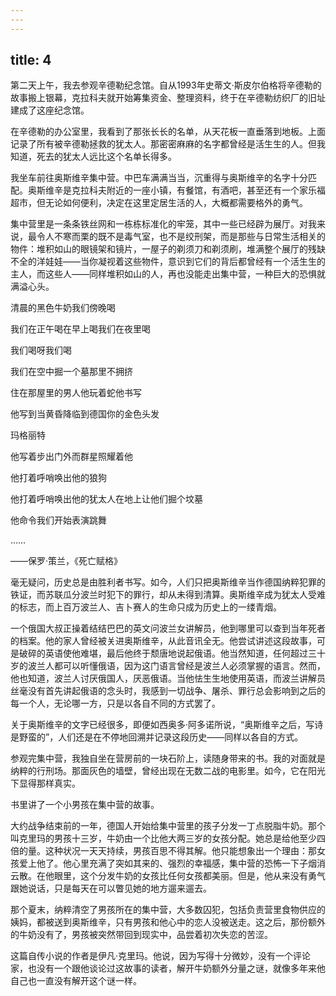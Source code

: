 ```yaml
---
---
---
```

title: 4
---




第二天上午，我去参观辛德勒纪念馆。自从1993年史蒂文·斯皮尔伯格将辛德勒的故事搬上银幕，克拉科夫就开始筹集资金、整理资料，终于在辛德勒纺织厂的旧址建成了这座纪念馆。

在辛德勒的办公室里，我看到了那张长长的名单，从天花板一直垂落到地板。上面记录了所有被辛德勒拯救的犹太人。那密密麻麻的名字都曾经是活生生的人。但我知道，死去的犹太人远比这个名单长得多。

我坐车前往奥斯维辛集中营。中巴车满满当当，沉重得与奥斯维辛的名字十分匹配。奥斯维辛是克拉科夫附近的一座小镇，有餐馆，有酒吧，甚至还有一个家乐福超市，但无论如何便利，决定在这里定居生活的人，大概都需要格外的勇气。

集中营里是一条条铁丝网和一栋栋标准化的牢笼，其中一些已经辟为展厅。对我来说，最令人不寒而栗的既不是毒气室，也不是绞刑架，而是那些与日常生活相关的物件：堆积如山的眼镜架和镜片，一屋子的剃须刀和剃须刷，堆满整个展厅的残缺不全的洋娃娃——当你凝视着这些物件，意识到它们的背后都曾经有一个活生生的主人，而这些人——同样堆积如山的人，再也没能走出集中营，一种巨大的恐惧就满溢心头。

清晨的黑色牛奶我们傍晚喝

我们在正午喝在早上喝我们在夜里喝

我们喝呀我们喝

我们在空中掘一个墓那里不拥挤

住在那屋里的男人他玩着蛇他书写

他写到当黄昏降临到德国你的金色头发

玛格丽特

他写着步出门外而群星照耀着他

他打着呼哨唤出他的狼狗

他打着呼哨唤出他的犹太人在地上让他们掘个坟墓

他命令我们开始表演跳舞

……

——保罗·策兰，《死亡赋格》

毫无疑问，历史总是由胜利者书写。如今，人们只把奥斯维辛当作德国纳粹犯罪的铁证，而苏联瓜分波兰时犯下的罪行，却从未得到清算。奥斯维辛成为犹太人受难的标志，而上百万波兰人、吉卜赛人的生命只成为历史上的一缕青烟。

一个俄国大叔正操着结结巴巴的英文问波兰女讲解员，他到哪里可以查到当年死者的档案。他的家人曾经被关进奥斯维辛，从此音讯全无。他尝试讲述这段故事，可是破碎的英语使他难堪，最后他终于颓唐地说起俄语。他当然知道，任何超过三十岁的波兰人都可以听懂俄语，因为这门语言曾经是波兰人必须掌握的语言。然而，他也知道，波兰人讨厌俄国人，厌恶俄语。当他怯生生地使用英语，而波兰讲解员丝毫没有首先讲起俄语的念头时，我感到一切战争、屠杀、罪行总会影响到之后的每一个人，无论哪一方，只是以各自不同的方式罢了。

关于奥斯维辛的文字已经很多，即便如西奥多·阿多诺所说，“奥斯维辛之后，写诗是野蛮的”，人们还是在不停地回溯并记录这段历史——同样以各自的方式。

参观完集中营，我独自坐在营房前的一块石阶上，读随身带来的书。我的对面就是纳粹的行刑场。那面灰色的墙壁，曾经出现在无数二战的电影里。如今，它在阳光下显得那样真实。

书里讲了一个小男孩在集中营的故事。

大约战争结束前的一年，德国人开始给集中营里的孩子分发一丁点脱脂牛奶。那个叫克里玛的男孩十三岁，牛奶由一个比他大两三岁的女孩分配。她总是给他至少四倍的量。这种状况一天天持续，男孩百思不得其解。他只能想象出一个理由：那女孩爱上他了。他心里充满了突如其来的、强烈的幸福感，集中营的恐怖一下子烟消云散。在他眼里，这个分发牛奶的女孩比任何女孩都美丽。但是，他从来没有勇气跟她说话，只是每天在可以瞥见她的地方遛来遛去。

那个夏末，纳粹清空了男孩所在的集中营，大多数囚犯，包括负责营里食物供应的姨妈，都被送到奥斯维辛，只有男孩和他心中的恋人没被送走。这之后，那份额外的牛奶没有了，男孩被突然带回到现实中，品尝着初次失恋的苦涩。

这篇自传小说的作者是伊凡·克里玛。他说，因为写得十分微妙，没有一个评论家，也没有一个跟他谈论过这故事的读者，解开牛奶额外分量之谜，就像多年来他自己也一直没有解开这个谜一样。